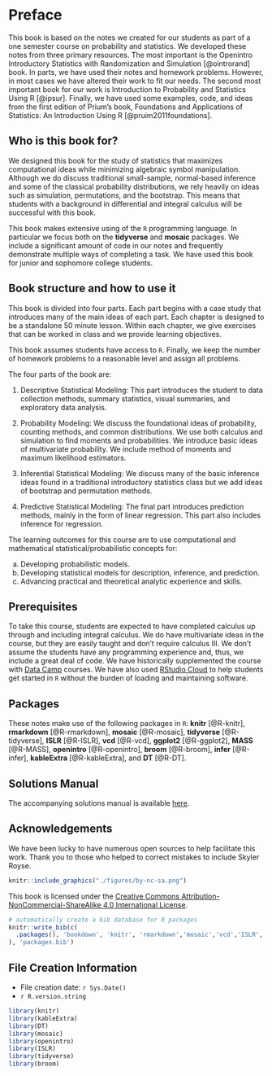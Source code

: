 # Preface {.unnumbered}

This book is based on the notes we created for our students as part of a one semester course on probability and statistics. We developed these notes from three primary resources. The most important is the Openintro Introductory Statistics with Randomization and Simulation [@ointrorand] book. In parts, we have used their notes and homework problems. However, in most cases we have altered their work to fit our needs. The second most important book for our work is Introduction to Probability and Statistics Using R [@ipsur]. Finally, we have used some examples, code, and ideas from the first edition of Prium's book, Foundations and Applications of Statistics: An Introduction Using R [@pruim2011foundations].

## Who is this book for?

We designed this book for the study of statistics that maximizes computational ideas while minimizing algebraic symbol manipulation. Although we do discuss traditional small-sample, normal-based inference and some of the classical probability distributions, we rely heavily on ideas such as simulation, permutations, and the bootstrap. This means that students with a background in differential and integral calculus will be successful with this book.

This book makes extensive using of the `R` programming language. In particular we focus both on the **tidyverse** and **mosaic** packages. We include a significant amount of code in our notes and frequently demonstrate multiple ways of completing a task. We have used this book for junior and sophomore college students.

## Book structure and how to use it

This book is divided into four parts. Each part begins with a case study that introduces many of the main ideas of each part. Each chapter is designed to be a standalone 50 minute lesson. Within each chapter, we give exercises that can be worked in class and we provide learning objectives.

This book assumes students have access to `R`. Finally, we keep the number of homework problems to a reasonable level and assign all problems.

The four parts of the book are:

1.  Descriptive Statistical Modeling: This part introduces the student to data collection methods, summary statistics, visual summaries, and exploratory data analysis.

2.  Probability Modeling: We discuss the foundational ideas of probability, counting methods, and common distributions. We use both calculus and simulation to find moments and probabilities. We introduce basic ideas of multivariate probability. We include method of moments and maximum likelihood estimators.

3.  Inferential Statistical Modeling: We discuss many of the basic inference ideas found in a traditional introductory statistics class but we add ideas of bootstrap and permutation methods.

4.  Predictive Statistical Modeling: The final part introduces prediction methods, mainly in the form of linear regression. This part also includes inference for regression.

The learning outcomes for this course are to use computational and mathematical statistical/probabilistic concepts for:

a.  Developing probabilistic models.\
b.  Developing statistical models for description, inference, and prediction.\
c.  Advancing practical and theoretical analytic experience and skills.

## Prerequisites

To take this course, students are expected to have completed calculus up through and including integral calculus. We do have multivariate ideas in the course, but they are easily taught and don't require calculus III. We don't assume the students have any programming experience and, thus, we include a great deal of code. We have historically supplemented the course with [Data Camp](http://datacamp.com/) courses. We have also used [RStudio Cloud](http://rstudio.cloud) to help students get started in `R` without the burden of loading and maintaining software.

## Packages

These notes make use of the following packages in `R`: **knitr** [@R-knitr], **rmarkdown** [@R-rmarkdown], **mosaic** [@R-mosaic], **tidyverse** [@R-tidyverse], **ISLR** [@R-ISLR], **vcd** [@R-vcd], **ggplot2** [@R-ggplot2], **MASS** [@R-MASS], **openintro** [@R-openintro], **broom** [@R-broom], **infer** [@R-infer], **kableExtra** [@R-kableExtra], and **DT** [@R-DT].

## Solutions Manual {.unnumbered}

The accompanying solutions manual is available [here](https://ds-usafa.github.io/CPS-Solutions-Manual/).

## Acknowledgements

We have been lucky to have numerous open sources to help facilitate this work. Thank you to those who helped to correct mistakes to include Skyler Royse.


```{r echo=FALSE, out.width="10%"}
knitr::include_graphics("./figures/by-nc-sa.png")  
```

This book is licensed under the [Creative Commons Attribution-NonCommercial-ShareAlike 4.0 International License](http://creativecommons.org/licenses/by-nc-sa/4.0/).

```{r include=FALSE}
# automatically create a bib database for R packages
knitr::write_bib(c(
  .packages(), 'bookdown', 'knitr', 'rmarkdown','mosaic','vcd','ISLR','tidyverse','ggplot2','MASS','openintro','broom','infer','ISLR','kableExtra','DT'
), 'packages.bib')
```

## File Creation Information

-   File creation date: `r Sys.Date()`
-   `r R.version.string`

```{r warning=FALSE,message=FALSE,include=FALSE}
library(knitr)
library(kableExtra)
library(DT)
library(mosaic)
library(openintro)
library(ISLR)
library(tidyverse)
library(broom)
```
